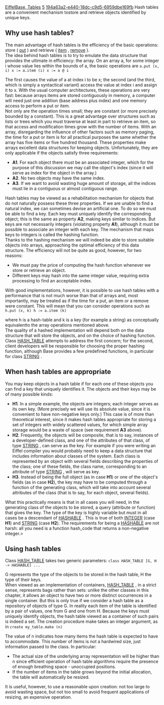 [[Property:title|EiffelBase, Tables]]
[[Property:weight|5]]
[[Property:uuid|194a63a2-e440-18dc-c9d5-6959dbe169fb]]
Hash tables are a convenient mechanism tostore and retrieve objects identified by unique keys. 
==Why use hash tables?==
The main advantage of hash tables is the efficiency of the basic operations: store ( [[ref:libraries/base/reference/hash_table_chart|put]] ) and retrieve ( [[ref:libraries/base/reference/hash_table_chart|item]] , [[ref:libraries/base/reference/hash_table_chart|remove]] ). <br/>
The idea behind hash tables is to try to emulate the data structure that provides the ultimate in efficiency: the array. On an array <eiffel>a</eiffel>, for some integer <eiffel>i</eiffel> whose value lies within the bounds of <eiffel>a</eiffel>, the basic operations are 
<code>
a.put (x, i)
x := a.item (i)
x := a @ i </code>

The first causes the value of a at index <eiffel>i</eiffel> to be <eiffel>x</eiffel>; the second (and the third, which is simply a syntactical variant) access the value at index <eiffel>i</eiffel> and assign it to <eiffel>x</eiffel>. With the usual computer architectures, these operations are very fast: because arrays items are stored contiguously in memory, a computer will need just one addition (base address plus index) and one memory access to perform a put or item. <br/>
Not only are the operation times small; they are constant (or more precisely bounded by a constant). This is a great advantage over structures such as lists or trees which you must traverse at least in part to retrieve an item, so that access and modification times grow with the number of items. With an array, disregarding the influence of other factors such as memory paging, the time for a put or item is for all practical purposes the same whether the array has five items or five hundred thousand. These properties make arrays excellent data structures for keeping objects. Unfortunately, they are only applicable if the objects satisfy three requirements: 
*  '''A1'''. For each object there must be an associated integer, which for the purpose of this discussion we may call the object's index (since it will serve as index for the object in the array.) 
*  '''A2'''. No two objects may have the same index. 
*  '''A3'''. If we want to avoid wasting huge amount of storage, all the indices must lie in a contiguous or almost contiguous range. 

Hash tables may be viewed as a rehabilitation mechanism for objects that do not naturally possess these three properties. If we are unable to find a natural index, we can sometimes devise an artificial one. To do so we must be able to find a key. Each key must uniquely identify the corresponding object; this is the same as property '''A2''', making keys similar to indices. But keys are not necessarily integers (violating property '''A1'''), although it must be possible to associate an integer with each key. The mechanism that maps keys to integers is called the hashing function. <br/>
Thanks to the hashing mechanism we will indeed be able to store suitable objects into arrays, approaching the optimal efficiency of this data structure. The efficiency will not be quite as good, however, for two reasons: 
* We must pay the price of computing the hash function whenever we store or retrieve an object.
* Different keys may hash into the same integer value, requiring extra processing to find an acceptable index.

With good implementations, however, it is possible to use hash tables with a performance that is not much worse than that of arrays and, most importantly, may be treated as if the time for a put, an item or a remove were constant. This will mean that you can consider operations such as
<code>h.put (x, k)
h := a.item (k)</code>

where <eiffel>h</eiffel> is a hash-table and <eiffel>k</eiffel> is a key (for example a string) as conceptually equivalentto the array operations mentioned above. <br/>
The quality of a hashed implementation will depend both on the data structure that will store the objects, and on the choice of hashing function. Class [[ref:libraries/base/reference/hash_table_chart|HASH_TABLE]]  attempts to address the first concern; for the second, client developers will be responsible for choosing the proper hashing function, although Base provides a few predefined functions, in particular for class [[ref:/libraries/base/reference/string_8_chart|STRING]] . 

==When hash tables are appropriate==

You may keep objects in a hash table if for each one of these objects you can find a key that uniquely identifies it. The objects and their keys may be of many possible kinds:
*  '''H1'''. In a simple example, the objects are integers; each integer serves as its own key. (More precisely we will use its absolute value, since it is convenient to have non-negative keys only.) This case is of more than theoretical interest, since it makes hash tables appropriate for storing a set of integers with widely scattered values, for which simple array storage would be a waste of space (see requirement '''A3''' above). 
*  '''H2'''. Frequently, the objects will be composite, that is to say, instances of a developer-defined class, and one of the attributes of that class, of type [[ref:/libraries/base/reference/string_8_chart|STRING]] , can serve as the key. For example if you were writing an Eiffel compiler you would probably need to keep a data structure that includes information about classes of the system. Each class is represented by an object with several fields describing the properties of the class; one of these fields, the class name, corresponding to an attribute of type [[ref:/libraries/base/reference/string_8_chart|STRING]] , will serve as key. 
*  '''H3'''. Instead of being the full object (as in case '''H1''') or one of the object's fields (as in case '''H2'''), the key may have to be computed through a function of the generating class, which will take into account several attributes of the class (that is to say, for each object, several fields). 

What this practically means is that in all cases you will need, in the generating class of the objects to be stored, a query (attribute or function) that gives the key. The type of the key is highly variable but must in all cases be a descendant of [[ref:/libraries/base/reference/hashable_chart|HASHABLE]] . This is true of both [[ref:/libraries/base/reference/integer_32_chart|INTEGER]]  (case '''H1''') and [[ref:/libraries/base/reference/string_8_chart|STRING]]  (case '''H2'''). The requirements for being a [[ref:/libraries/base/reference/hashable_chart|HASHABLE]]  are not harsh: all you need is a function hash_code that returns a non-negative integer.> 

==Using hash tables==

Class [[ref:libraries/base/reference/hash_table_chart|HASH_TABLE]]  takes two generic parameters: 
<code>
class HASH_TABLE [G, H -> HASHABLE] ...	</code>

G represents the type of the objects to be stored in the hash table, H the type of their keys. <br/>
When viewed as an implementation of containers, [[ref:libraries/base/reference/hash_table_chart|HASH_TABLE]] , in a strict sense, represents bags rather than sets: unlike the other classes in this chapter, it allows an object to have two or more distinct occurrences in a single container. But this is only true if we consider a hash table as a repository of objects of type G. In reality each item of the table is identified by a pair of values, one from G and one from H. Because the keys must uniquely identify objects, the hash table viewed as a container of such pairs is indeed a set. The creation procedure make takes an integer argument, as in 
<code>create my_table.make (n)</code>

The value of <eiffel>n</eiffel> indicates how many items the hash table is expected to have to accommodate. This number of items is not a hardwired size, just information passed to the class. In particular: 
* The actual size of the underlying array representation will be higher than n since efficient operation of hash table algorithms require the presence of enough breathing space - unoccupied positions.
* If the number of items in the table grows beyond the initial allocation, the table will automatically be resized.

It is useful, however, to use a reasonable upon creation: not too large to avoid wasting space, but not too small to avoid frequent applications of resizing, an expensive operation.




